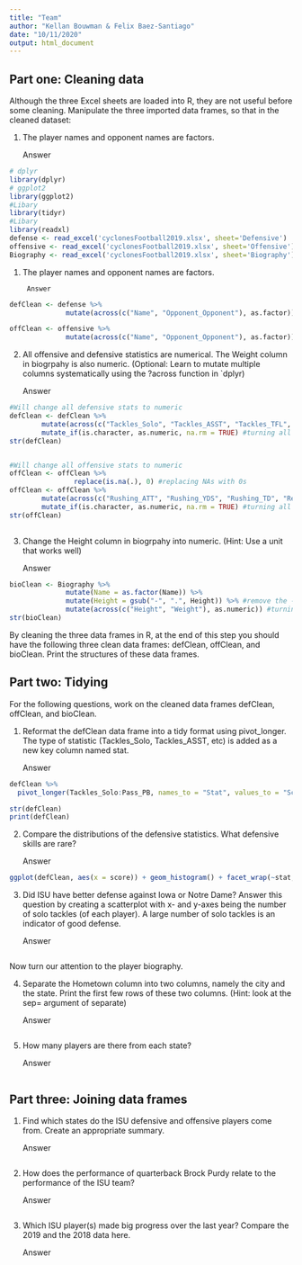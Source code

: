 ```yaml
---
title: "Team"
author: "Kellan Bouwman & Felix Baez-Santiago"
date: "10/11/2020"
output: html_document
---
```


## Part one: Cleaning data
Although the three Excel sheets are loaded into R, they are not useful before some cleaning. Manipulate the three imported data frames, so that in the cleaned dataset:

1. The player names and opponent names are factors.

     Answer
     
```r
# dplyr
library(dplyr)
# ggplot2
library(ggplot2)
#Libary
library(tidyr)
#Libary
library(readxl)
defense <- read_excel('cyclonesFootball2019.xlsx', sheet='Defensive')
offensive <- read_excel('cyclonesFootball2019.xlsx', sheet='Offensive')
Biography <- read_excel('cyclonesFootball2019.xlsx', sheet='Biography')
```

1. The player names and opponent names are factors.

        Answer
        
```r
defClean <- defense %>%
              mutate(across(c("Name", "Opponent_Opponent"), as.factor)) #changing Name and Opponent_Opponent in defClean to factors

offClean <- offensive %>%
              mutate(across(c("Name", "Opponent_Opponent"), as.factor)) #changing Name and Opponent_Opponent in offClean to factors
```

2. All offensive and defensive statistics are numerical. The Weight column in biogrpahy is also numeric. (Optional: Learn to mutate multiple columns systematically using the ?across function in `dplyr)

     Answer
     
```r
#Will change all defensive stats to numeric
defClean <- defClean %>%
        mutate(across(c("Tackles_Solo", "Tackles_ASST", "Tackles_TFL", "Tackles_Sack", "Turnover_FF", "Turnover_FR", "Turnover_INT", "Pass_QBH", "Pass_PB"))) %>%
        mutate_if(is.character, as.numeric, na.rm = TRUE) #turning all cols in defClean to numeric
str(defClean)     


#Will change all offensive stats to numeric
offClean <- offClean %>% 
                replace(is.na(.), 0) #replacing NAs with 0s
offClean <- offClean %>%
        mutate(across(c("Rushing_ATT", "Rushing_YDS", "Rushing_TD", "Receiving_REC", "Receiving_YDS", "Receiving_TD",    "Passing_CMP-ATT", "Passing_YDS", "Passing_TD", "Passing_INT", ))) %>%
        mutate_if(is.character, as.numeric, na.rm = TRUE) #turning all the columns in offClean to numeric
str(offClean)
        
```
     
3. Change the Height column in biogrpahy into numeric. (Hint: Use a unit that works well)

     Answer
     
```r
bioClean <- Biography %>%
              mutate(Name = as.factor(Name)) %>% 
              mutate(Height = gsub("-", ".", Height)) %>% #remove the - from height and convert to feet
              mutate(across(c("Height", "Weight"), as.numeric)) #turning height and weight into a numeric column
str(bioClean)
```

By cleaning the three data frames in R, at the end of this step you should have the following three clean data frames: defClean, offClean, and bioClean. Print the structures of these data frames.

## Part two: Tidying
For the following questions, work on the cleaned data frames defClean, offClean, and bioClean.

1. Reformat the defClean data frame into a tidy format using pivot_longer. The type of statistic (Tackles_Solo, Tackles_ASST, etc) is added as a new key column named stat.

     Answer
     
```r
defClean %>%
  pivot_longer(Tackles_Solo:Pass_PB, names_to = "Stat", values_to = "Score") -> defClean

str(defClean)
print(defClean)
```
     
2. Compare the distributions of the defensive statistics. What defensive skills are rare?

     Answer
     
```r
ggplot(defClean, aes(x = score)) + geom_histogram() + facet_wrap(~stat, scales = 'free_y')
```
     
3. Did ISU have better defense against Iowa or Notre Dame? Answer this question by creating a scatterplot with x- and y-axes being the number of solo tackles (of each player). A large number of solo tackles is an indicator of good defense.

     Answer
     
```r

```
     
Now turn our attention to the player biography.

4. Separate the Hometown column into two columns, namely the city and the state. Print the first few rows of these two columns. (Hint: look at the sep= argument of separate)

     Answer
     
```r

```
     
5. How many players are there from each state?

     Answer
     
```r

```
     
## Part three: Joining data frames

1. Find which states do the ISU defensive and offensive players come from. Create an appropriate summary.

     Answer
     
```r

```
     
2. How does the performance of quarterback Brock Purdy relate to the performance of the ISU team?

     Answer
     
```r

```
     
3. Which ISU player(s) made big progress over the last year? Compare the 2019 and the 2018 data here.

     Answer
     
```r

```
     